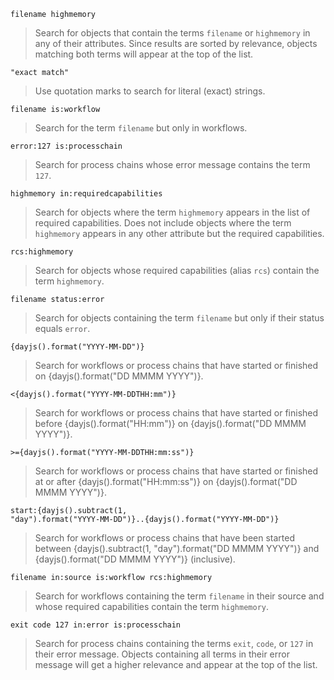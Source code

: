
`filename highmemory`

> Search for objects that contain the terms `filename` or `highmemory` in any of their attributes. Since results are sorted by relevance, objects matching both terms will appear at the top of the list.

`"exact match"`

> Use quotation marks to search for literal (exact) strings.

`filename is:workflow`

> Search for the term `filename` but only in workflows.

`error:127 is:processchain`

> Search for process chains whose error message contains the term `127`.

`highmemory in:requiredcapabilities`

> Search for objects where the term `highmemory` appears in the list of required capabilities. Does not include objects where the term `highmemory` appears in any other attribute but the required capabilities.

`rcs:highmemory`

> Search for objects whose required capabilities (alias `rcs`) contain the term `highmemory`.

`filename status:error`

> Search for objects containing the term `filename` but only if their status equals `error`.

<code suppressHydrationWarning={true}>{dayjs().format("YYYY-MM-DD")}</code>

> Search for workflows or process chains that have started or finished on <span suppressHydrationWarning={true}>{dayjs().format("DD MMMM YYYY")}</span>.

<code suppressHydrationWarning={true}>&lt;{dayjs().format("YYYY-MM-DDTHH:mm")}</code>

> Search for workflows or process chains that have started or finished before <span suppressHydrationWarning={true}>{dayjs().format("HH:mm")}</span> on <span suppressHydrationWarning={true}>{dayjs().format("DD MMMM YYYY")}</span>.

<code suppressHydrationWarning={true}>&gt;={dayjs().format("YYYY-MM-DDTHH:mm:ss")}</code>

> Search for workflows or process chains that have started or finished at or after <span suppressHydrationWarning={true}>{dayjs().format("HH:mm:ss")}</span> on <span suppressHydrationWarning={true}>{dayjs().format("DD MMMM YYYY")}</span>.

<code suppressHydrationWarning={true}>start:{dayjs().subtract(1, "day").format("YYYY-MM-DD")}..{dayjs().format("YYYY-MM-DD")}</code>

> Search for workflows or process chains that have been started between <span suppressHydrationWarning={true}>{dayjs().subtract(1, "day").format("DD MMMM YYYY")}</span> and <span suppressHydrationWarning={true}>{dayjs().format("DD MMMM YYYY")}</span> (inclusive).

`filename in:source is:workflow rcs:highmemory`

> Search for workflows containing the term `filename` in their source and whose required capabilities contain the term `highmemory`.

`exit code 127 in:error is:processchain`

> Search for process chains containing the terms `exit`, `code`, or `127` in their error message. Objects containing all terms in their error message will get a higher relevance and appear at the top of the list.
